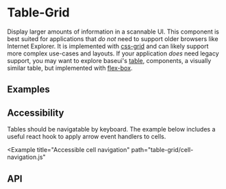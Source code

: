 <!--
Copyright (c) 2018-2020 Uber Technologies, Inc.

This source code is licensed under the MIT license found in the
LICENSE file in the root directory of this source tree.
-->





# Table-Grid

Display larger amounts of information in a scannable UI. This component is best suited for
applications that _do not_ need to support older browsers like Internet Explorer. It is implemented with
[css-grid](https://developer.mozilla.org/en-US/docs/Web/CSS/CSS_Grid_Layout) and can likely support more
complex use-cases and layouts. If your application _does_ need legacy support, you may want to explore
baseui's [table](/components/table), components, a visually similar table, but implemented
with [flex-box](https://developer.mozilla.org/en-US/docs/Web/CSS/CSS_Flexible_Box_Layout/Basic_Concepts_of_Flexbox).

## Examples

<Example title="Basic usage" path="table-grid/basic.js">
  <Basic />
</Example>

<Example title="Nested table" path="table-grid/nested.js">
  <Nested />
</Example>

<Example title="Cell spanning" path="table-grid/cell-span.js">
  <CellSpan />
</Example>

<Example title="Table with sorting by a column" path="table-grid/sortable.js">
  <Sortable />
</Example>

## Accessibility

Tables should be navigatable by keyboard. The example below includes a useful react hook to apply arrow
event handlers to cells.

<Example
  title="Accessible cell navigation"
  path="table-grid/cell-navigation.js"
>
  <CellNavigation />
</Example>

## API

<Exports
  component={TableGridExports}
  title="Table-Grid exports"
  path="baseui/table-grid"
/>
